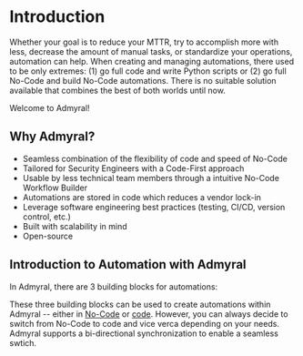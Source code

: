 
# Introduction

Whether your goal is to reduce your MTTR, try to accomplish more with less, decrease the amount of manual tasks, or standardize your operations, automation can help. When creating and managing automations, there used to be only extremes:
(1) go full code and write Python scripts or (2) go full No-Code and build No-Code automations.
There is no suitable solution available that combines the best of both worlds until now.

Welcome to Admyral!

## Why Admyral?

-   Seamless combination of the flexibility of code and speed of No-Code
-   Tailored for Security Engineers with a Code-First approach
-   Usable by less technical team members through a intuitive No-Code Workflow Builder
-   Automations are stored in code which reduces a vendor lock-in
-   Leverage software engineering best practices (testing, CI/CD, version control, etc.)
-   Built with scalability in mind
-   Open-source

## Introduction to Automation with Admyral

In Admyral, there are 3 building blocks for automations:

<Cards>
	<Card
    	title="Pre-defined actions"
    	href="/pre_defined_actions"
        arrow
    />
    <Card
    	title="Integrations"
    	href="/integrations/integrations"
        arrow
    />
    <Card
    	title="Custom Actions"
    	href="/custom_actions"
        arrow
    />

</Cards>

These three building blocks can be used to create automations within Admyral -- either in [No-Code](/no_code_editor) or [code](/automation_as_code).
However, you can always decide to switch from No-Code to code and vice verca depending on your needs. Admyral supports a bi-directional synchronization to enable a seamless swtich.
